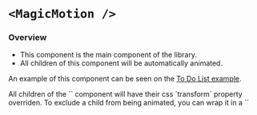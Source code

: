 
# `<MagicMotion />`

### Overview

- This component is the main component of the library.
- All children of this component will be automatically animated.

An example of this component can be seen on the [To Do List example](/examples).

<Callout type="warning" emoji="⚠️">
  All children of the `<MagicMotion />` component will have their css
  `transform` property overriden. To exclude a child from being animated, you
  can wrap it in a `<MagicExclude />`
</Callout>
